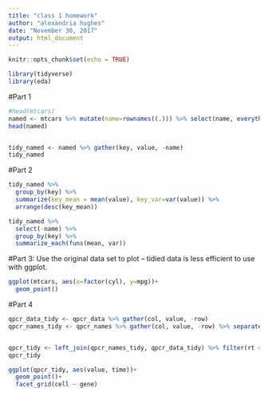 ---
title: "class 1 homework"
author: "alexandria hughes"
date: "November 30, 2017"
output: html_document
---

```{r setup, include=FALSE}
knitr::opts_chunk$set(echo = TRUE)
```

```{r}
library(tidyverse)
library(eda)

```
#Part 1
```{r question1}
#head(mtcars)
named <- mtcars %>% mutate(name=rownames((.))) %>% select(name, everything())%>%as.tibble()
head(named)


tidy_named <- named %>% gather(key, value, -name)
tidy_named
```

#Part 2

```{r question2}
tidy_named %>% 
  group_by(key) %>%
  summarize(key_mean = mean(value), key_var=var(value)) %>%
  arrange(desc(key_mean))

tidy_named %>%
  select(-name) %>%
  group_by(key) %>%
  summarize_each(funs(mean, var))
```

#Part 3: Use the original data set to plot -- tidied data is less efficient to use with ggplot. 

```{r question3}
ggplot(mtcars, aes(x=factor(cyl), y=mpg))+
  geom_point()

```

#Part 4

```{r question4}
qpcr_data_tidy <- qpcr_data %>% gather(col, value, -row)
qpcr_names_tidy <- qpcr_names %>% gather(col, value, -row) %>% separate(value, into=c('cell', 'time', 'gene', 'rt', 'rep'), sep='_')


qpcr_tidy <- left_join(qpcr_names_tidy, qpcr_data_tidy) %>% filter(rt =='+')
qpcr_tidy

ggplot(qpcr_tidy, aes(value, time))+
  geom_point()+
  facet_grid(cell ~ gene)

```









